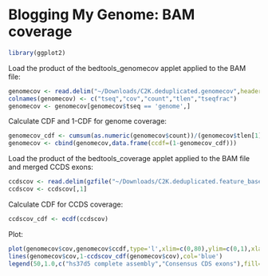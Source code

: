 Blogging My Genome: BAM coverage
========================================================

```r
library(ggplot2)
```

Load the product of the bedtools_genomecov applet applied to the BAM file:

```r
genomecov <- read.delim("~/Downloads/C2K.deduplicated.genomecov",header=FALSE)
colnames(genomecov) <- c("tseq","cov","count","tlen","tseqfrac")
genomecov <- genomecov[genomecov$tseq == 'genome',]
```

Calculate CDF and 1-CDF for genome coverage:
```r
genomecov_cdf <- cumsum(as.numeric(genomecov$count))/(genomecov$tlen[1])
genomecov <- cbind(genomecov,data.frame(ccdf=(1-genomecov_cdf)))
```

Load the product of the bedtools_coverage applet applied to the BAM file and merged CCDS exons:

```r
ccdscov <- read.delim(gzfile("~/Downloads/C2K.deduplicated.feature_basewise_coverage.gz"),header=FALSE)
ccdscov <- ccdscov[,1]
```

Calculate CDF for CCDS coverage:
```r
ccdscov_cdf <- ecdf(ccdscov)
```

Plot:
```r
plot(genomecov$cov,genomecov$ccdf,type='l',xlim=c(0,80),ylim=c(0,1),xlab='fold-coverage',ylab='1-CDF',main='Basewise Mapping Coverage')
lines(genomecov$cov,1-ccdscov_cdf(genomecov$cov),col='blue')
legend(50,1.0,c("hs37d5 complete assembly","Consensus CDS exons"),fill=c("black","blue"),box.lwd=0)
```
